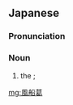 ==Japanese==
{{wikipedia|lang=ja}}
{{ja-kanjitab|ふう|せん|かずら}}

===Pronunciation===
{{ja-pron|ふうせん かずら}}

===Noun===
{{ja-noun|ふうせん かずら|フウセン カズラ}}

# the {{vern|balloon plant}}; {{taxlink|Cardiospermum halicacabum|species|noshow=1|ver=161225}}

[[mg:風船葛]]